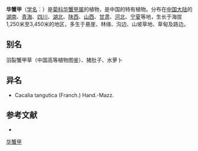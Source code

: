 {{Speciesbox
| name = 华蟹甲
| status = 
| status_system = 
| image = 
| genus = Sinacalia
| species = tangutica
| authority = (Maxim.) B. Nord.
}}

'''华蟹甲'''（[[学名|学名]]：{{lang|la|''Sinacalia tangutica''}}）是[[菊科|菊科]][[华蟹甲属|华蟹甲属]]的植物，是中国的特有植物。分布在[[中国大陆|中国大陆]]的[[湖南|湖南]]、[[青海|青海]]、[[四川|四川]]、[[湖北|湖北]]、[[陕西|陕西]]、[[山西|山西]]、[[甘肃|甘肃]]、[[河北|河北]]、[[宁夏|宁夏]]等地，生长于海拔1,250米至3,450米的地区，多生于悬崖、林缘、沟边、山坡草地、草甸及路边。

== 别名 ==
羽裂蟹甲草（中国高等植物图鉴）、猪肚子、水萝卜

== 异名 ==
* Cacalia tangutica (Franch.) Hand.-Mazz.

== 参考文献 ==
<div class="references-small">
* {{cite web| url =http://www.bioinfo.cn/db05/KmzwSpecies.php?action=view&id=5519| title =华蟹甲| work =《中国高等植物数据库全库》| publisher =中国科学院微生物研究所| author =昆明植物研究所| accessdate =2009-02-25| deadurl =yes| archiveurl =https://web.archive.org/web/20160305045551/http://www.bioinfo.cn/db05/KmzwSpecies.php?action=view&id=5519| archivedate =2016-03-05}}
</div>
{{Taxonbar|from=Q1073572}}

[[Category:华蟹甲属|华蟹甲]]


{{植物小作品}}